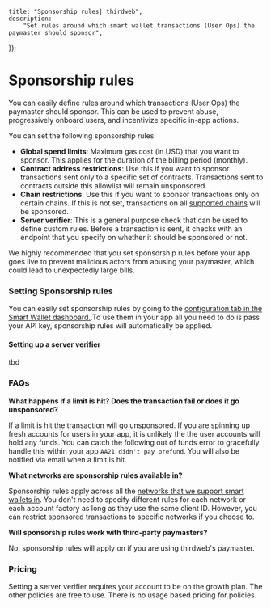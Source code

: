 

	title: "Sponsorship rules| thirdweb",
	description:
		"Set rules around which smart wallet transactions (User Ops) the paymaster should sponsor",
});

# Sponsorship rules

You can easily define rules around which transactions (User Ops) the paymaster should sponsor. This can be used to prevent abuse, progressively onboard users, and incentivize specific in-app actions. 


You can set the following sponsorship rules

- **Global spend limits**: Maximum gas cost (in USD) that you want to sponsor. This applies for the duration of the billing period (monthly).
- **Contract address restrictions**: Use this if you want to sponsor transactions sent only to a specific set of contracts. Transactions sent to contracts outside this allowlist will remain unsponsored.
- **Chain restrictions**: Use this if you want to sponsor transactions only on certain chains. If this is not set, transactions on all [supported chains](https://portal.thirdweb.com/wallets/smart-wallet/infrastructure#supported-chains) will be sponsored.
- **Server verifier**: This is a general purpose check that can be used to define custom rules. Before a transaction is sent, it checks with an endpoint that you specify on whether it should be sponsored or not.

We highly recommended that you set sponsorship rules before your app goes live to prevent malicious actors from abusing your paymaster, which could lead to unexpectedly large bills.

### Setting Sponsorship rules

You can easily set sponsorship rules by going to the [configuration tab in the Smart Wallet dashboard.](https://thirdweb.com/dashboard/wallets/smart-wallet#:~:text=Account%20Factories-,Configuration,-Sponsorship%20policies).To use them in your app all you need to do is pass your API key, sponsorship rules will automatically be applied.

<DocImage src={SponsorshipRulesImg} />

#### Setting up a server verifier
tbd

### FAQs

**What happens if a limit is hit? Does the transaction fail or does it go unsponsored?**

If a limit is hit the transaction will go unsponsored. If you are spinning up fresh accounts for users in your app, it is unlikely the the user accounts will hold any funds. You can catch the following out of funds error to gracefully handle this within your app  `AA21 didn't pay prefund`. You will also be notified via email when a limit is hit.


**What networks are sponsorship rules available in?**

Sponsorship rules apply across all the [networks that we support smart wallets in](https://portal.thirdweb.com/wallets/smart-wallet/infrastructure#supported-chains). You don't need to specify different rules for each network or each account factory as long as they use the same client ID. 
However, you can restrict sponsored transactions to specific networks if you choose to.

**Will sponsorship rules work with third-party paymasters?**

No, sponsorship rules will apply on if you are using thirdweb's paymaster.

### Pricing

Setting a server verifier requires your account to be on the growth plan. The other policies are free to use. There is no usage based pricing for policies. 